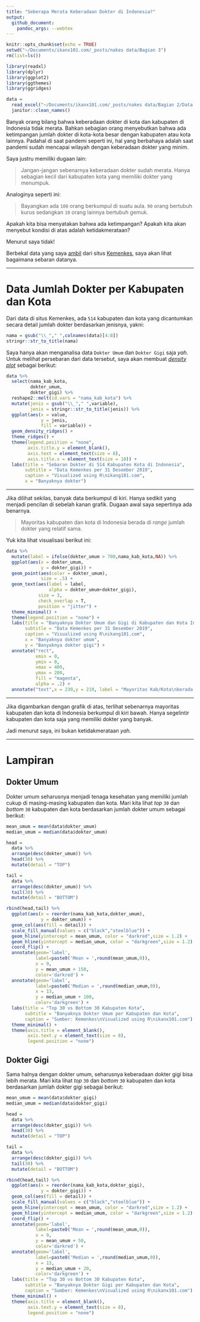 ```yaml
---
title: "Seberapa Merata Keberadaan Dokter di Indonesia?"
output: 
  github_document:
    pandoc_args: --webtex
---
```


```r
knitr::opts_chunk$set(echo = TRUE)
setwd("~/Documents/ikanx101.com/_posts/nakes data/Bagian 3")
rm(list=ls())

library(readxl)
library(dplyr)
library(ggplot2)
library(ggthemes)
library(ggridges)

data = 
  read_excel("~/Documents/ikanx101.com/_posts/nakes data/Bagian 2/Data Dokter.xlsx") %>% 
  janitor::clean_names()
```

Banyak orang bilang bahwa keberadaan dokter di kota dan kabupaten di Indonesia tidak merata. Bahkan sebagian orang menyebutkan bahwa ada ketimpangan jumlah dokter di kota-kota besar dengan kabupaten atau kota lainnya. Padahal di saat pandemi seperti ini, hal yang berbahaya adalah saat pandemi sudah mencapai wilayah dengan keberadaan dokter yang minim.

Saya justru memiliki dugaan lain:

> Jangan-jangan sebenarnya keberadaan dokter sudah merata. Hanya sebagian kecil dari kabupaten kota yang memiliki dokter yang menumpuk. 

Analoginya seperti ini:

> Bayangkan ada `100` orang berkumpul di suatu aula. `90` orang bertubuh kurus sedangkan `10` orang lainnya bertubuh gemuk.

Apakah kita bisa menyatakan bahwa ada ketimpangan? Apakah kita akan menyebut kondisi di atas adalah ketidakmerataan?

Menurut saya tidak!

Berbekal data yang saya [ambil](https://ikanx101.com/blog/nakes-part-2/) dari situs [Kemenkes](http://bppsdmk.kemkes.go.id/info_sdmk/info/index?rumpun=101), saya akan lihat bagaimana sebaran datanya.

---

# Data Jumlah Dokter per Kabupaten dan Kota

Dari data di situs Kemenkes, ada `514` kabupaten dan kota yang dicantumkan secara detail jumlah dokter berdasarkan jenisnya, yakni:

```r
nama = gsub("\\_"," ",colnames(data)[4:8])
stringr::str_to_title(nama)
```

Saya hanya akan menganalisa data `Dokter Umum` dan `Dokter Gigi` saja _yah_. Untuk melihat persebaran dari data tersebut, saya akan membuat [_density plot_ ](https://en.wikipedia.org/wiki/Probability_density_function) sebagai berikut:

```r
data %>% 
  select(nama_kab_kota,
         dokter_umum,
         dokter_gigi) %>% 
  reshape2::melt(id.vars = "nama_kab_kota") %>% 
  mutate(jenis = gsub("\\_"," ",variable),
         jenis = stringr::str_to_title(jenis)) %>% 
  ggplot(aes(x = value,
             y = jenis,
             fill = variable)) +
  geom_density_ridges() +
  theme_ridges() +
  theme(legend.position = "none",
        axis.title.y = element_blank(),
        axis.text = element_text(size = 8),
        axis.title.x = element_text(size = 10)) +
  labs(title = "Sebaran Dokter di 514 Kabupaten Kota di Indonesia",
       subtitle = "Data Kemenkes per 31 Desember 2019",
       caption = "Visualized using R\nikang101.com",
       x = "Banyaknya dokter")

```


---

Jika dilihat sekilas, banyak data berkumpul di kiri. Hanya sedikit yang menjadi pencilan di sebelah kanan grafik. Dugaan awal saya sepertinya ada benarnya.

> Mayoritas kabupaten dan kota di Indonesia berada di _range_ jumlah dokter yang relatif sama.

Yuk kita lihat visualisasi berikut ini:

```r
data %>% 
  mutate(label = ifelse(dokter_umum > 700,nama_kab_kota,NA)) %>% 
  ggplot(aes(x = dokter_umum,
             y = dokter_gigi)) +
  geom_point(aes(color = dokter_umum),
             size = .5) +
  geom_text(aes(label = label,
                alpha = dokter_umum+dokter_gigi),
            size = 3,
            check_overlap = T,
            position = "jitter") +
  theme_minimal() +
  theme(legend.position = "none") +
  labs(title = "Banyaknya Dokter Umum dan Gigi di Kabupaten dan Kota Indonesia",
       subtitle = "Data Kemenkes per 31 Desember 2019",
       caption = "Visualized using R\nikang101.com",
       x = "Banyaknya dokter umum",
       y = "Banyaknya dokter gigi") +
  annotate("rect",
           xmin = 0,
           ymin = 0,
           xmax = 400,
           ymax = 200,
           fill = "magenta",
           alpha = .2) +
  annotate("text",x = 230,y = 210, label = "Mayoritas Kab/Kota\nberada di sini")

```

---

Jika digambarkan dengan grafik di atas, terlihat sebenarnya mayoritas kabupaten dan kota di Indonesia berkumpul di kiri bawah. Hanya segelintir kabupaten dan kota saja yang memiliki dokter yang banyak.

Jadi menurut saya, ini bukan ketidakmerataan _yah_.

---

# Lampiran

## Dokter Umum

Dokter umum seharusnya menjadi tenaga kesehatan yang memiliki jumlah cukup di masing-masing kabupaten dan kota. Mari kita lihat _top_ `30` dan _bottom_ `30` kabupaten dan kota berdasarkan jumlah dokter umum sebagai berikut:

```r
mean_umum = mean(data$dokter_umum)
median_umum = median(data$dokter_umum)

head = 
  data %>% 
  arrange(desc(dokter_umum)) %>% 
  head(30) %>% 
  mutate(detail = "TOP")

tail = 
  data %>% 
  arrange(desc(dokter_umum)) %>% 
  tail(30) %>% 
  mutate(detail = "BOTTOM")

rbind(head,tail) %>% 
  ggplot(aes(x = reorder(nama_kab_kota,dokter_umum),
             y = dokter_umum)) +
  geom_col(aes(fill = detail)) +
  scale_fill_manual(values = c("black","steelblue")) +
  geom_hline(yintercept = mean_umum, color = "darkred",size = 1.2) +
  geom_hline(yintercept = median_umum, color = "darkgreen",size = 1.2) +
  coord_flip() +
  annotate(geom='label',
           label=paste0('Mean = ',round(mean_umum,0)),
           x = 9,
           y = mean_umum + 150,
           color='darkred') +
  annotate(geom='label',
           label=paste0('Median = ',round(median_umum,0)),
           x = 13,
           y = median_umum + 100,
           color='darkgreen') +
  labs(title = "Top 30 vs Bottom 30 Kabupaten Kota",
       subtitle = "Banyaknya Dokter Umum per Kabupaten dan Kota",
       caption = "Sumber: Kemenkes\nVisualized using R\nikanx101.com") +
  theme_minimal() +
  theme(axis.title = element_blank(),
        axis.text.y = element_text(size = 8),
        legend.position = "none")
```

## Dokter Gigi

Sama halnya dengan dokter umum, seharusnya keberadaan dokter gigi bisa lebih merata. Mari kita lihat _top_ `30` dan _bottom_ `30` kabupaten dan kota berdasarkan jumlah dokter gigi sebagai berikut:

```r
mean_umum = mean(data$dokter_gigi)
median_umum = median(data$dokter_gigi)

head = 
  data %>% 
  arrange(desc(dokter_gigi)) %>% 
  head(30) %>% 
  mutate(detail = "TOP")

tail = 
  data %>% 
  arrange(desc(dokter_gigi)) %>% 
  tail(30) %>% 
  mutate(detail = "BOTTOM")

rbind(head,tail) %>% 
  ggplot(aes(x = reorder(nama_kab_kota,dokter_gigi),
             y = dokter_gigi)) +
  geom_col(aes(fill = detail)) +
  scale_fill_manual(values = c("black","steelblue")) +
  geom_hline(yintercept = mean_umum, color = "darkred",size = 1.2) +
  geom_hline(yintercept = median_umum, color = "darkgreen",size = 1.2) +
  coord_flip() +
  annotate(geom='label',
           label=paste0('Mean = ',round(mean_umum,0)),
           x = 9,
           y = mean_umum + 50,
           color='darkred') +
  annotate(geom='label',
           label=paste0('Median = ',round(median_umum,0)),
           x = 13,
           y = median_umum + 20,
           color='darkgreen') +
  labs(title = "Top 30 vs Bottom 30 Kabupaten Kota",
       subtitle = "Banyaknya Dokter Gigi per Kabupaten dan Kota",
       caption = "Sumber: Kemenkes\nVisualized using R\nikanx101.com") +
  theme_minimal() +
  theme(axis.title = element_blank(),
        axis.text.y = element_text(size = 8),
        legend.position = "none")
```

